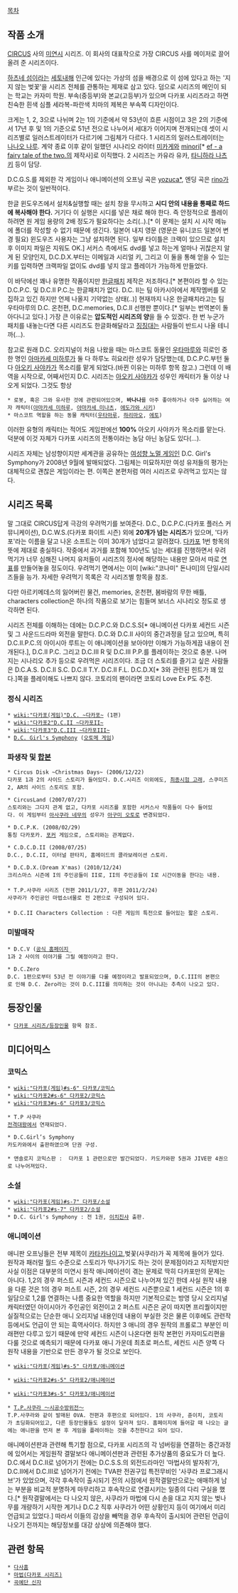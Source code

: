 [[목차]]
== 작품 소개 ==
[[CIRCUS]] 사의 [[미연시]] 시리즈. 이 회사의 대표작으로 가장 CIRCUS 사를 메이저로 끌어올려 준 시리즈이다.

[[하츠네 섬]]이라는 [[세토내해]] 인근에 있다는 가상의 섬을 배경으로 이 섬에 있다고 하는 '지지 않는 벚꽃'을 시리즈 전체를 관통하는 제재로 삼고 있다. 덤으로 시리즈의 메인이 되는 학교는 카자미 학원. 부속(중등부)와 본교(고등부)가 있으며 다카포 시리즈라고 하면 친숙한 흰색 심플 세라복-파란색 치마의 제복은 부속쪽 디자인이다.

크게는 1, 2, 3으로 나뉘며 2는 1의 기준에서 약 53년이 흐른 시점이고 3은 2의 기준에서 17년 후 및 1의 기준으로 51년 전으로 나누어서 세대가 이어지며 전개되는데 셋이 시리즈별로 일러스트레이터가 다르기에 그림체가 다르다. 1 시리즈의 일러스트레이터는 [[나나오 나루]]. 계약 종료 이후 같이 일했던 시나리오 라이터 [[미카게]]와 [[minori]][* [[ef - a fairy tale of the two.]]의 제작사]로 이직했다. 2 시리즈는 카유라 유카, [[타니하라 나츠키]] 등이 담당.

D.C.G.S.를 제외한 각 게임이나 애니메이션의 오프닝 곡은 [[yozuca*]], 엔딩 곡은 [[rino]]가 부르는 것이 일반적이다.

한글 윈도우즈에서 설치&실행할 때는 설치 창을 무시하고 '''시디 안의 내용을 통째로 하드에 복사해야 한다.''' 거기다 이 실행은 시디를 넣은 채로 해야 한다. 즉 안정적으로 플레이하려면 원 게임 용량의 2배 정도가 필요하다는 소리(..).[* 이 문제는 설치 시 시작 메뉴에 폴더를 작성할 수 없기 때문에 생긴다. 일본어 내지 영문 (영문은 유니코드 일본어 변경 필요) 윈도우즈 사용자는 그냥 설치하면 된다. 일부 타이틀은 크랙이 있으므로 설치 후 이미지 파일은 지워도 OK.] 서커스 측에서도 dvd를 넣고 하는게 얼마나 귀찮은지 알게 된 모양인지, D.C.D.X.부터는 이메일과 시리얼 키, 그리고 이 둘을 통해 얻을 수 있는 키를 입력하면 크랙파일 없이도 dvd를 넣지 않고 플레이가 가능하게 만들었다.

이 바닥에선 꽤나 유명한 작품이지만 [[한글패치]] 제작은 저조하다.[* 본편이라 할 수 있는 D.C.P.C. 및 D.C.II P.C.는 한글패치가 없다. D.C. II는 팀 아카시아에서 제작멤버를 모집하고 있긴 하지만 언제 나올지 기약없는 상태(..)] 현재까지 나온 한글패치라고는 팀 우타마루의 D.C. 온천편, D.C.memories, D.C.II 선행판 뿐이다.[* 일부는 번역본이 돌아다니고 있다.] 가장 큰 이유로는 '''압도적인 시리즈의 양'''을 들 수 있겠다. 한 번 누군가 패치를 내놓는다면 다른 시리즈도 한글화해달라고 [[징징]]대는 사람들이 반드시 나올 테니까(...).

참고로 원래 D.C. 오리지널이 처음 나왔을 때는 마스코트 동물인 [[우타마루]]와 히로인 중 한 명인 [[아마카세 미하루]]가 둘 다 하루노 히요리란 성우가 담당했는데, D.C.P.C.부턴 둘 다 [[아오키 사야카]]가 목소리를 맡게 되었다.(바뀐 이유는 미하루 항목 참고.)
그런데 이 배역을 시작으로, 어째서인지 D.C. 시리즈는 [[아오키 사야카]]가 성우인 캐릭터가 둘 이상 나오게 되었다. 그것도 항상
 * 로봇, 혹은 그와 유사한 것에 관련되어있으며, '''바나나'''를 아주 좋아하거나 아주 싫어하는 여자 캐릭터([[아마카세 미하루]], [[아마카세 미나츠]], [[에도가와 시키]])
 * 마스코트 역할을 하는 동물 캐릭터([[우타마루]], [[하리마오]], [[에토]])
이러한 유형의 캐릭터는 적어도 게임판에선 '''100%''' 아오키 사야카가 목소리를 맡는다. 덕분에 이것 자체가 다카포 시리즈의 전통이라는 농담 아닌 농담도 있다(...).

시리즈 자체는 남성향이지만 세계관을 공유하는 [[여성향 노멀 게임]]인 D.C. Girl's Symphony가 2008년 9월에 발매되었다. 그림체는 미묘하지만 여성 유저들의 평가는 대체적으로 괜찮은 게임이라는 편. 이쪽은 본편처럼 여러 시리즈로 우려먹고 있지는 않다.

== 시리즈 목록 ==
말 그대로 CIRCUS답게 극강의 우려먹기를 보여준다. D.C., D.C.P.C.(다카포 플러스 커뮤니케이션), D.C.W.S.(다카포 화이트 시즌) 외에 '''20개가 넘는 시리즈'''가 있으며, '다카포'라는 이름을 달고 나온 소프트는 이미 30개가 넘었다고 알려졌다. [[다카포]] 1번 항목의 뜻에 제대로 충실하다. 작중에서 과거를 포함해 100년도 넘는 세대를 진행하면서 우려먹기가 너무 심해진 나머지 유저들이 시리즈의 정사에 해당하는 내용만 모아서 따로 [http://spiritualize.tistory.com/230 연표]를 만들어놓을 정도이다. 우려먹기 면에서는 이미 [wiki:"코나미" 돈나미]의 단일시리즈들을 능가. 자세한 우려먹기 목록은 각 시리즈별 항목을 참조.

다만 아르키메데스의 잃어버린 물건, memories, 온천편, 봄바람의 무한 배틀, characters collection은 하나의 작품으로 보기는 힘들며 보너스 시나리오 정도로 생각하면 된다.

시리즈 전체를 이해하는 데에는 D.C.P.C.와 D.C.S.S[* 애니메이션 다카포 세컨드 시즌 및 그 사운드드라마 외전을 말한다. D.C.와 D.C.II 사이의 중간과정을 담고 있으며, 특히 D.C.II.P.C.의 아이시아 루트는 이 애니메이션을 보아야만 이해가 가능하게끔 내용이 전개된다.], D.C.II P.C. 그리고 D.C.III R 및 D.C.III P.P.를 플레이하는 것으로 충분. 나머지는 시나리오 추가 등으로 우려먹은 시리즈이다. 조금 더 스토리를 즐기고 싶은 사람들은 D.C.A.S. D.C.II S.C. D.C.II T.Y. D.C.II F.L. D.C.D.X[* 3와 관련된 힌트가 꽤 있다.]쪽을 플레이해도 나쁘지 않다. 코토리의 팬이라면 코토리 Love Ex P도 추천.

=== 정식 시리즈 ===
 * [[wiki:"다카포(게임)"D.C. ~다카포~]] (1편)
 * [[wiki:"다카포2"D.C.II ~다카포II~]]
 * [[wiki:"다카포3"D.C.III ~다카포III~]]
 * [[D.C. Girl's Symphony]] ([[오토메 게임]])

=== 파생작 및 [[합본]] ===
 * Circus Disk ~Christmas Days~ (2006/12/22)
 다카포 1과 2의 사이드 스토리가 들어있다. D.C.시리즈 이외에도, [[최종시험 고래]], 스쿠미즈2, AR의 사이드 스토리도 포함.

 * CircusLand (2007/07/27)
 스토리와는 그다지 관계 없고, 다카포 시리즈를 포함한 서커스사 작품들이 다수 들어있다. 이 게임부터 [[아사쿠라 네무]]의 성우가 [[아구미 오토]]로 변경되었다.

 * D.C.P.K. (2008/02/29)
 통칭 다카포카. [[포커]] 게임으로, 스토리와는 관계없다. 

 * C.D.C.D.II (2008/07/25)
 D.C., D.C.II, 이터널 판타지, 홈메이드의 콜라보레이션 스토리.

 * D.C.D.X.(Dream X'mas) (2010/12/24)
 크리스마스 시즌에 I의 주인공들이 II로, II의 주인공들이 I로 시간이동을 한다는 내용.
 
 * T.P.사쿠라 시리즈 (전편 2011/1/27, 후편 2011/2/24)
 사쿠라가 주인공인 마법소녀물로 전 2편으로 구성되어 있다.
 
 * D.C.II Characters Collection : 다른 게임의 특전으로 들어있는 짧은 스토리.

=== 미발매작 ===
 * D.C.V ([http://circus.nandemo.gr.jp/sakuhin/dcv/index.html 공식 홈페이지]_
 1과 2 사이의 이야기를 그릴 예정이라고 한다.

 * D.C.Zero
 D.C. 1편으로부터 53년 전 이야기를 다룰 예정이라고 발표되었으며, D.C.III의 본편으로 인해 D.C. Zero라는 것이 D.C.III를 의미하는 것이 아니냐는 추측이 나오고 있다.

== 등장인물 ==
 * [[다카포 시리즈/등장인물]] 항목 참조.

== 미디어믹스 ==
=== 코믹스 ===
 * [[wiki:"다카포(게임)#s-6" 다카포/코믹스]]
 * [[wiki:"다카포2#s-6" 다카포2/코믹스]]
 * [[wiki:"다카포3#s-6" 다카포3/코믹스]]

 * T.P 사쿠라
 [[전격대왕]]에서 연재되었다.

 * D.C.Girl’s Symphony
 카도카와에서 출판하였으며 단권 구성.

 * 앤솔로지 코믹스판 :  다카포 1 관련으로만 발간되었다. 카도카와판 5권과 JIVE판 4권으로 나누어져있다.

=== 소설 ===
 * [[wiki:"다카포(게임)#s-7" 다카포/소설]]
 * [[wiki:"다카포2#s-7" 다카포2/소설]]
 * D.C. Girl's Symphony : 전 1권, [[이치진샤]] 출판.

=== 애니메이션 ===
애니판 오프닝들은 전부 제목이 [[카타카나]]이고,벚꽃(사쿠라)가 꼭 제목에 들어가 있다. 원작과 패러럴 월드 수준으로 스토리가 막나가기도 하는 것이 문제점이라고 지적받지만 사실 이점은 대부분의 미연시 원작 애니메이션이 겪는 문제로 딱히 다카포만의 문제는 아니다. 1,2의 경우 퍼스트 시즌과 세컨드 시즌으로 나누어져 있긴 한데 사실 원작 내용을 다룬 것은 1의 경우 퍼스트 시즌, 2의 경우 세컨드 시즌뿐으로 1 세컨드 시즌은 1의 후일담으로 1,2를 연결하는 나름 중요한 역할을 하지만 기본적으로는 방영 당시 오리지널 캐릭터였던 아이시아가 주인공인 외전이고 2 퍼스트 시즌은 굳이 따지면 프리퀄이지만 실질적으로는 단순한 애니 오리지널 내용인데 내용이 부실한 것은 물론 이후에도 관련작 등에서도 언급이 안 되는 흑역사이다. 하지만 3 애니의 경우 원작의 프롤로그 부분인 미래편만 다루고 있기 때문에 만약 세컨드 시즌이 나온다면 원작 본편인 카자미도리편을 다룰 것으로 예측되기 때문에 다카포 애니 가운데 최초로 퍼스트, 세컨드 시즌 양쪽 다 원작 내용을 기반으로 만든 경우가 될 것으로 보인다.

 * [[wiki:"다카포(게임)#s-5" 다카포/애니메이션]]

 * [[wiki:"다카포2#s-5" 다카포2/애니메이션]]

 * [[wiki:"다카포3#s-5" 다카포3/애니메이션]]

 * [[T.P.사쿠라 〜시공수방위전〜]] 
 T.P.사쿠라와 같이 발매된 OVA. 전편과 후편으로 되어있다. 1의 사쿠라, 쥰이치, 코토리가 초딩화되어있고, 다른 등장인물들도 설정이 달라져 있다. 홈페이지에 들어갈 때 나오는 글에는 애니판을 먼저 본 후 게임을 플레이하는 것을 추천한다고 되어 있다.

애니메이션판과 관련해 특기할 점으로, 다카포 시리즈의 각 넘버링을 연결하는 중간과정에 있어서는 게임원작 결말보다 애니메이션판과 관련된 추가상품의 중요도가 더 높다. D.C.에서 D.C.II로 넘어가기 전에는 D.C.S.S.의 외전드라마인 '마법사의 발자취'가, D.C.II에서 D.C.III로 넘어가기 전에는 TVA판 전권구입 특전무비인 '사쿠라 프로그래시브'가 있었으며, 각각 후속작이 출시되기 전의 시점에서 원작결말만으로는 애매하게 남는 부분을 비교적 분명하게 마무리하고 후속작으로 연결시키는 일종의 다리 구실을 했다.[* 원작결말에서는 다 나오지 않은, 사쿠라가 마법에 다시 손을 대고 지지 않는 벚나무를 개량하기 시작한 계기나 D.C.2 직후 사쿠라가 어떤 상황인지 등이 여기에서 미리 언급되고 있었다.] 따라서 이들의 감상을 빼먹을 경우 후속작이 출시되어 관련된 언급이 나오기 전까지는 해당정보를 대강 상상에 의존해야 했다.

== 관련 항목 ==
 * [[다사홈]]
 * [[마법(다카포 시리즈)]]
 * [[곡예단 신자]]
